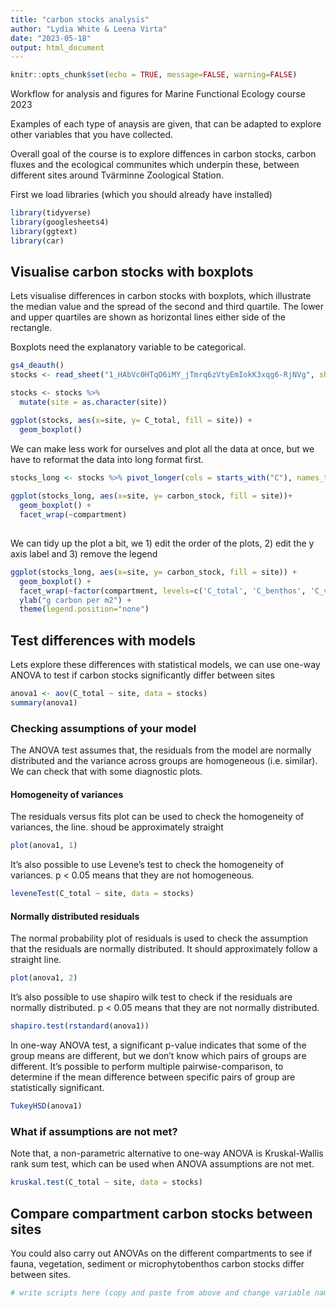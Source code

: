 ```yaml
---
title: "carbon stocks analysis"
author: "Lydia White & Leena Virta"
date: "2023-05-18"
output: html_document
---
```


```r
knitr::opts_chunk$set(echo = TRUE, message=FALSE, warning=FALSE)
```

Workflow for analysis and figures for Marine Functional Ecology course 2023

Examples of each type of anaysis are given, that can be adapted to explore other variables that you have collected.  

Overall goal of the course is to explore diffences in carbon stocks, carbon fluxes and the ecological  communites which underpin these, between different sites around Tvärminne Zoological Station. 

First we load libraries (which you should already have installed) 

```r
library(tidyverse)
library(googlesheets4)
library(ggtext)
library(car)
```

## Visualise carbon stocks with boxplots

Lets visualise differences in carbon stocks with boxplots, which illustrate the median value and the spread of the second and third quartile. The lower and upper quartiles are shown as horizontal lines either side of the rectangle.

Boxplots need the explanatory variable to be categorical. 

```r
gs4_deauth()
stocks <- read_sheet("1_HAbVc0HTqO6iMY_jTmrq6zVtyEmIokK3xqg6-RjNVg", sheet = "carbon_stocks_m2")

stocks <- stocks %>% 
  mutate(site = as.character(site))

ggplot(stocks, aes(x=site, y= C_total, fill = site)) + 
  geom_boxplot() 
```
  
We can make less work for ourselves and plot all the data at once, but we have to reformat the data into long format first.
  
```r
stocks_long <- stocks %>% pivot_longer(cols = starts_with("C"), names_to = "compartment", values_to = "carbon_stock") 
  
ggplot(stocks_long, aes(x=site, y= carbon_stock, fill = site))+
  geom_boxplot() +
  facet_wrap(~compartment)
             
```

We can tidy up the plot a bit, we 1) edit the order of the plots, 2) edit the y axis label and 3) remove the legend 

```r
ggplot(stocks_long, aes(x=site, y= carbon_stock, fill = site)) + 
  geom_boxplot() +
  facet_wrap(~factor(compartment, levels=c('C_total', 'C_benthos', 'C_vegetation', 'C_microphytobenthos', 'C_sediment'))) +
  ylab("g carbon per m2") +
  theme(legend.position="none")
```

## Test differences with models

Lets explore these differences with statistical models, we can use one-way ANOVA to test if carbon stocks significantly differ between sites 

```r

anova1 <- aov(C_total ~ site, data = stocks)
summary(anova1)
```

### Checking assumptions of your model

The ANOVA test assumes that, the residuals from the model are normally distributed and the variance across groups are homogeneous (i.e. similar). We can check that with some diagnostic plots.

#### Homogeneity of variances

The residuals versus fits plot can be used to check the homogeneity of variances, the line. shoud be approximately straight

```r
plot(anova1, 1)

```

It’s also possible to use Levene’s test to check the homogeneity of variances. p < 0.05 means that they are not homogeneous. 


```r

leveneTest(C_total ~ site, data = stocks)
```


#### Normally distributed residuals

The normal probability plot of residuals is used to check the assumption 
that the residuals are normally distributed. 
It should approximately follow a straight line.

```r
plot(anova1, 2)
```

It’s also possible to use shapiro wilk test to check if the residuals are normally distributed. p < 0.05 means that they are not normally distributed.   

```r
shapiro.test(rstandard(anova1))

```


In one-way ANOVA test, a significant p-value indicates that some of the group means are different, but we don’t know which pairs of groups are different.
It’s possible to perform multiple pairwise-comparison, to determine if the mean difference between specific pairs of group are statistically significant.

```r
TukeyHSD(anova1)
```

### What if assumptions are not met?

Note that, a non-parametric alternative to one-way ANOVA is Kruskal-Wallis 
rank sum test, which can be used when ANOVA assumptions are not met.

```r
kruskal.test(C_total ~ site, data = stocks)

```

## Compare compartment carbon stocks between sites

You could also carry out ANOVAs on the different compartments to see if fauna, vegetation, sediment or microphytobenthos carbon stocks differ between sites. 

```r
# write scripts here (copy and paste from above and change variable names)

```

